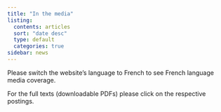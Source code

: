 ```yaml
---
title: "In the media"
listing:
  contents: articles
  sort: "date desc"
  type: default
  categories: true
sidebar: news
---
```


Please switch the website's language to French to see French language media coverage.

For the full texts (downloadable PDFs) please click on the respective postings.